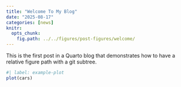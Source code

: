 ```yaml
---
title: "Welcome To My Blog"
date: "2025-08-17"
categories: [news]
knitr:
  opts_chunk:
    fig.path: ../../figures/post-figures/welcome/
---
```


This is the first post in a Quarto blog that demonstrates how to have a relative figure path with a git subtree.

```r
#| label: example-plot
plot(cars)
```